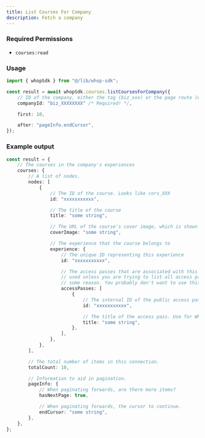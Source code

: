 ```yaml
---
title: List Courses For Company
description: Fetch a company
---
```



### Required Permissions
 - `courses:read`

### Usage

```typescript
import { whopSdk } from "@/lib/whop-sdk";

const result = await whopSdk.courses.listCoursesForCompany({
	// ID of the company, either the tag (biz_xxx) or the page route (whop-dev)
	companyId: "biz_XXXXXXXX" /* Required! */,

	first: 10,

	after: "pageInfo.endCursor",
});

```

### Example output

```typescript
const result = {
	// The courses in the company's experiences
	courses: {
		// A list of nodes.
		nodes: [
			{
				// The ID of the course. Looks like cors_XXX
				id: "xxxxxxxxxxx",

				// The title of the course
				title: "some string",

				// The URL of the course's cover image, which is shown in course preview cards
				coverImage: "some string",

				// The experience that the course belongs to
				experience: {
					// The unique ID representing this experience
					id: "xxxxxxxxxxx",

					// The access passes that are associated with this experience. This should not be
					// used unless you are trying to list all access passes the experience has, for
					// some reason. You probably don't want to use this though and should be using accessPass.
					accessPasses: [
						{
							// The internal ID of the public access pass.
							id: "xxxxxxxxxxx",

							// The title of the access pass. Use for Whop 4.0.
							title: "some string",
						},
					],
				},
			},
		],

		// The total number of items in this connection.
		totalCount: 10,

		// Information to aid in pagination.
		pageInfo: {
			// When paginating forwards, are there more items?
			hasNextPage: true,

			// When paginating forwards, the cursor to continue.
			endCursor: "some string",
		},
	},
};

```
